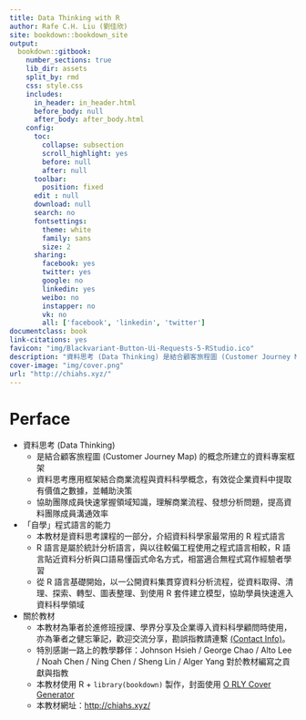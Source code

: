 ```yaml
--- 
title: Data Thinking with R
author: Rafe C.H. Liu (劉佳欣)
site: bookdown::bookdown_site
output:
  bookdown::gitbook:
    number_sections: true
    lib_dir: assets
    split_by: rmd
    css: style.css
    includes:
      in_header: in_header.html
      before_body: null
      after_body: after_body.html
    config:
      toc:
        collapse: subsection
        scroll_highlight: yes
        before: null
        after: null
      toolbar:
        position: fixed
      edit : null
      download: null
      search: no
      fontsettings:
        theme: white
        family: sans
        size: 2
      sharing:
        facebook: yes
        twitter: yes
        google: no
        linkedin: yes
        weibo: no
        instapper: no
        vk: no
        all: ['facebook', 'linkedin', 'twitter']
documentclass: book
link-citations: yes
favicon: "img/Blackvariant-Button-Ui-Requests-5-RStudio.ico"
description: "資料思考 (Data Thinking) 是結合顧客旅程圖 (Customer Journey Map) 的概念所建立的資料專案框架，本教材是資料思考課程的一部分，介紹資料科學家最常用的 R 程式語言。"
cover-image: "img/cover.png"
url: "http://chiahs.xyz/"
---
```


# Perface{-}

- 資料思考 (Data Thinking) 
    - 是結合顧客旅程圖 (Customer Journey Map) 的概念所建立的資料專案框架
    - 資料思考應用框架結合商業流程與資料科學概念，有效從企業資料中提取有價值之數據，並輔助決策
    - 協助團隊成員快速掌握領域知識，理解商業流程、發想分析問題，提高資料團隊成員溝通效率
- 「自學」程式語言的能力
    - 本教材是資料思考課程的一部分，介紹資料科學家最常用的 R 程式語言
    - R 語言是屬於統計分析語言，與以往較偏工程使用之程式語言相較，R 語言貼近資料分析與口語易懂函式命名方式，相當適合無程式寫作經驗者學習
    - 從 R 語言基礎開始，以一公開資料集貫穿資料分析流程，從資料取得、清理、探索、轉型、圖表整理、到使用 R 套件建立模型，協助學員快速進入資料科學領域
- 關於教材
    - 本教材為筆者於進修班授課、學界分享及企業導入資料科學顧問時使用，亦為筆者之健忘筆記，歡迎交流分享，勘誤指教請連繫 <a href="mailto:snexuz@gmail.com?subject=關於R教材">(Contact Info)</a>。
    - 特別感謝一路上的教學夥伴：Johnson Hsieh / George Chao / Alto Lee / Noah Chen / Ning Chen / 
Sheng Lin / Alger Yang 對於教材編寫之貢獻與指教
    - 本教材使用 R + `library(bookdown)` 製作，封面使用 [O RLY Cover Generator](https://dev.to/rly)
    - 本教材網址：[http://chiahs.xyz/](http://chiahs.xyz/)
